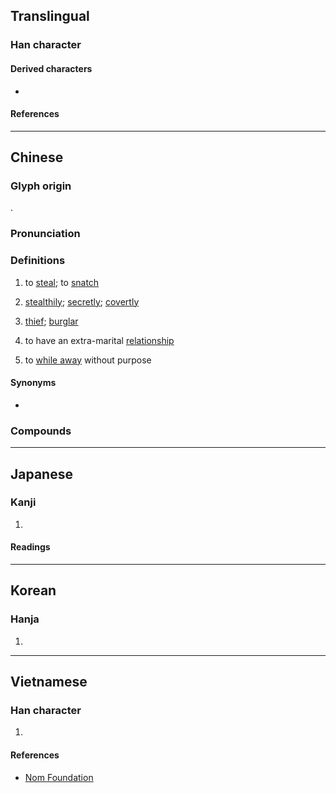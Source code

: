 {{also|偸}}
{{character info}}
==Translingual==

===Han character===
{{Han char|rn=9|rad=人|as=09|sn=11|four=28221|canj=OOMN|ids=⿰亻俞}}

====Derived characters====
* {{l|mul|[[𦸄]]}}

====References====
{{Han ref|kx=0112.030|dj=0239.020|hdz=10193.020|uh=5077}}

----

==Chinese==
{{zh-forms|t2=偸|alt=婾}}

===Glyph origin===
{{Han etym}}
{{Han compound|人|alt1=亻|俞|ls=psc|c1=s|c2=p}}.

===Pronunciation===
{{zh-pron
|m=tōu
|ma=Zh-tou.ogg
|c=tau1
|c-t=heu1
|h=pfs=thêu
|md=tău
|mn=qz:thio/xm,zz:tho͘/thau
|mn_note=thio/tho͘ - literary; thau - vernacular
|mn-t=tao1
|w=1theu
|mc=y
|oc=y
|cat=v,adv,n
}}

===Definitions===
{{zh-hanzi}}

# to [[steal]]; to [[snatch]]
#: {{zh-x|我們 的 錢 被 偷 了。|We had our money '''stolen'''.}}
#: {{zh-x|扒手 偷 了 她 的 皮 夾子 跑 了。|The pickpocket '''pinched''' her purse and ran away.}}
# [[stealthily]]; [[secretly]]; [[covertly]]
#: {{zh-x|偷看|to peek; to peep}}
#: {{zh-x|偷聽|to eavesdrop}}
# [[thief]]; [[burglar]]
#: {{zh-x|小偷|thief}}
# to have an extra-marital [[relationship]]
#: {{zh-x|偷情|adultery}}
#: {{zh-x|偷腥|to have an affair}}
#: {{zh-x|偷漢|to take a lover}}
# to [[while away]] without purpose
#: {{zh-x|偷懶|to be lazy}}
#: {{zh-x|偷生|to live without purpose}}

====Synonyms====
* {{s|to steal}}
{{zh-syn-saurus|偷竊}}

===Compounds===
{{zh-der|偷世竊名|偷人|偷偷|偷偷伴伴|偷偷抹抹|偷偷摸摸|偷偷的|偷兒|偷取|偷吃|偷合取容|偷合苟容|偷嘴|偷嚐禁果|偷墮|偷天換日|偷婆娘|偷安|偷寒送暖|偷工減料|偷巧|偷彈珠淚|偷情|偷懶|偷拍|偷換|偷斤減兩|偷春|偷春體|偷期|偷期暗會|偷東摸西|偷梁換柱|偷榮|偷活|偷渡|偷渡客|偷渡黃牛|偷漏|偷漢|偷漢子|偷營|偷營劫寨|偷狗戲雞|偷生|偷生苟活|偷盜|偷目竊望|偷眼|偷睛|偷稅|偷空|偷窺|偷竊|偷笑|偷聲|偷聽器|偷腥|偷薄|偷襲|偷覷|偷貓遞狗|偷跑|偷閒|偷雞|偷雞吊狗|偷雞摸狗|偷雞盜狗|偷食|偷饞抹嘴|偷香|偷香竊玉|塞耳偷鈴|小偷|巧偷豪奪|弄玉偷香|忍垢偷生|忍恥偷生|忍辱偷生|忙裡偷閒|掩耳偷鈴|掩鼻偷香|換日偷天|摸雞偷狗|東偷西摸|減工偷料|狗偷鼠竊|珠淚偷彈|直偷硬取|竊玉偷香|苟且偷安|苟且偷生|送暖偷寒|鑿壁偷光|靡衣偷食|韓壽偷香|鼠竊狗偷|神偷|偷睇|偷得浮生半日閒|偷提:thau-the̍h;Min Nan|細漢偷挽匏，大漢偷牽牛:sè-hàn thau bán pû, tōa-hàn thau khan gû;Min Nan}}

{{zh-cat|Elementary}}

----

==Japanese==

===Kanji===
{{ja-kanji|grade=|rs=人09}}

# {{rfdef|ja|sort=人09}}

====Readings====
{{ja-readings
|kanon=とう
|kanyoon=ちゅう
|kun=ぬす-む
}}{{attention|ja|Okurigana needs checking.}}

----

==Korean==

===Hanja===
{{ko-hanja|투}}

# {{rfdef|ko|sort=人09}}

----

==Vietnamese==

===Han character===
{{vi-readings|reading=[[thầu]], [[du]], [[thâu]]|rs=人09}}

# {{rfdef|vi|sort=人09}}

====References====
* [http://nomfoundation.org/common/nom_details.php?codepoint=5077 Nom Foundation]